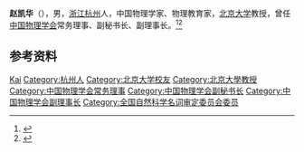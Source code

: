 '''赵凯华'''（{{bd|1930年|}}），男，[[浙江|浙江]][[杭州|杭州]]人，中国物理学家、物理教育家，[[北京大学|北京大学]]教授，曾任[[中国物理学会|中国物理学会]]常务理事、副秘书长、副理事长。<ref>{{Cite book|title=中国科学技术专家传略 • 理学编 物理学卷 三|author=中国科学技术协会编; 杨国桢主编|publisher=中国科学技术出版社|year=2006|isbn=|location=北京|pages=}}</ref><ref>{{Cite book|title=中华当代文化名人大辞典|author=张品兴, 殷登祥, 陈有进等主编|publisher=中国广播电视出版社|year=1992|isbn=9787504315137|location=北京|pages=}}</ref>

== 参考资料 ==
{{reflist}}

{{Navboxes 
| title  = 赵凯华在[[中国物理学会|中国物理学会]]的职务
| list1  =
{{中国物理学会第三届理事会}}
{{中国物理学会第四届理事会}}
{{中国物理学会第五届理事会}}
{{中国物理学会第六届理事会}}
{{中国物理学会第七届理事会}}
}}
{{Navboxes
| title  = 赵凯华在[[全国科学技术名词审定委员会|全国科学技术名词审定委员会]]的职务
| list1  =
{{全国自然科学名词审定委员会第一届全国委员会}}
{{全国自然科学名词审定委员会第二届全国委员会}}
{{全国自然科学名词审定委员会第三届全国委员会}}
{{全国科学技术名词审定委员会第四届全国委员会}}
}}

{{Authority control}}

{{DEFAULTSORT:Zhao赵}}
[[Category:赵姓|Kai]]
[[Category:杭州人|Category:杭州人]]
[[Category:北京大学校友|Category:北京大学校友]]
[[Category:北京大學教授|Category:北京大學教授]]
[[Category:中国物理学会常务理事|Category:中国物理学会常务理事]]
[[Category:中国物理学会副秘书长|Category:中国物理学会副秘书长]]
[[Category:中国物理学会副理事长|Category:中国物理学会副理事长]]
[[Category:全国自然科学名词审定委员会委员|Category:全国自然科学名词审定委员会委员]]


{{中国人物小作品}}